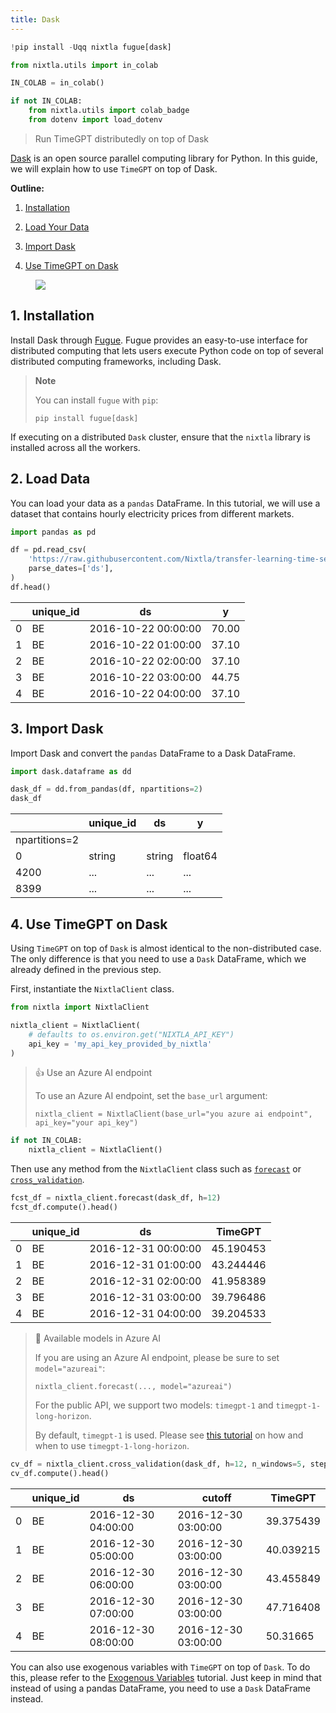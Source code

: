 ```yaml
---
title: Dask
---
```



```python
!pip install -Uqq nixtla fugue[dask]
```



```python
from nixtla.utils import in_colab
```



```python
IN_COLAB = in_colab()
```



```python
if not IN_COLAB:
    from nixtla.utils import colab_badge
    from dotenv import load_dotenv
```


> Run TimeGPT distributedly on top of Dask

[Dask](https://www.dask.org/get-started) is an open source parallel
computing library for Python. In this guide, we will explain how to use
`TimeGPT` on top of Dask.

**Outline:**

1.  [Installation](#installation)

2.  [Load Your Data](#load-your-data)

3.  [Import Dask](#import-dask)

4.  [Use TimeGPT on Dask](#use-timegpt-on-dask)

<figure>
<a
href="https://colab.research.google.com/github/Nixtla/nixtla/blob/main/nbs/docs/tutorials/17_computing_at_scale_dask_distributed.ipynb"><img
src="https://colab.research.google.com/assets/colab-badge.svg" /></a>
</figure>

## 1. Installation

Install Dask through [Fugue](https://fugue-tutorials.readthedocs.io/).
Fugue provides an easy-to-use interface for distributed computing that
lets users execute Python code on top of several distributed computing
frameworks, including Dask.

> **Note**
>
> You can install `fugue` with `pip`:
>
> ```shell
> pip install fugue[dask]
> ```

If executing on a distributed `Dask` cluster, ensure that the `nixtla`
library is installed across all the workers.

## 2. Load Data

You can load your data as a `pandas` DataFrame. In this tutorial, we
will use a dataset that contains hourly electricity prices from
different markets.

```python
import pandas as pd 
```


```python
df = pd.read_csv(
    'https://raw.githubusercontent.com/Nixtla/transfer-learning-time-series/main/datasets/electricity-short.csv',
    parse_dates=['ds'],
) 
df.head()
```

|     | unique_id | ds                  | y     |
|-----|-----------|---------------------|-------|
| 0   | BE        | 2016-10-22 00:00:00 | 70.00 |
| 1   | BE        | 2016-10-22 01:00:00 | 37.10 |
| 2   | BE        | 2016-10-22 02:00:00 | 37.10 |
| 3   | BE        | 2016-10-22 03:00:00 | 44.75 |
| 4   | BE        | 2016-10-22 04:00:00 | 37.10 |

## 3. Import Dask

Import Dask and convert the `pandas` DataFrame to a Dask DataFrame.

```python
import dask.dataframe as dd
```


```python
dask_df = dd.from_pandas(df, npartitions=2)
dask_df 
```

|               | unique_id | ds     | y       |
|---------------|-----------|--------|---------|
| npartitions=2 |           |        |         |
| 0             | string    | string | float64 |
| 4200          | ...       | ...    | ...     |
| 8399          | ...       | ...    | ...     |

## 4. Use TimeGPT on Dask

Using `TimeGPT` on top of `Dask` is almost identical to the
non-distributed case. The only difference is that you need to use a
`Dask` DataFrame, which we already defined in the previous step.

First, instantiate the `NixtlaClient` class.

```python
from nixtla import NixtlaClient
```


```python
nixtla_client = NixtlaClient(
    # defaults to os.environ.get("NIXTLA_API_KEY")
    api_key = 'my_api_key_provided_by_nixtla'
)
```

> 👍 Use an Azure AI endpoint
>
> To use an Azure AI endpoint, set the `base_url` argument:
>
> `nixtla_client = NixtlaClient(base_url="you azure ai endpoint", api_key="your api_key")`


```python
if not IN_COLAB:
    nixtla_client = NixtlaClient()
```


Then use any method from the `NixtlaClient` class such as
[`forecast`](https://nixtlaverse.nixtla.io/nixtla/nixtla_client.html#nixtlaclient-forecast)
or
[`cross_validation`](https://nixtlaverse.nixtla.io/nixtla/nixtla_client.html#nixtlaclient-cross-validation).

```python
fcst_df = nixtla_client.forecast(dask_df, h=12)
fcst_df.compute().head()
```

|     | unique_id | ds                  | TimeGPT   |
|-----|-----------|---------------------|-----------|
| 0   | BE        | 2016-12-31 00:00:00 | 45.190453 |
| 1   | BE        | 2016-12-31 01:00:00 | 43.244446 |
| 2   | BE        | 2016-12-31 02:00:00 | 41.958389 |
| 3   | BE        | 2016-12-31 03:00:00 | 39.796486 |
| 4   | BE        | 2016-12-31 04:00:00 | 39.204533 |

> 📘 Available models in Azure AI
>
> If you are using an Azure AI endpoint, please be sure to set
> `model="azureai"`:
>
> `nixtla_client.forecast(..., model="azureai")`
>
> For the public API, we support two models: `timegpt-1` and
> `timegpt-1-long-horizon`.
>
> By default, `timegpt-1` is used. Please see [this
> tutorial](https://docs.nixtla.io/docs/tutorials-long_horizon_forecasting)
> on how and when to use `timegpt-1-long-horizon`.

```python
cv_df = nixtla_client.cross_validation(dask_df, h=12, n_windows=5, step_size=2)
cv_df.compute().head()
```

|     | unique_id | ds                  | cutoff              | TimeGPT   |
|-----|-----------|---------------------|---------------------|-----------|
| 0   | BE        | 2016-12-30 04:00:00 | 2016-12-30 03:00:00 | 39.375439 |
| 1   | BE        | 2016-12-30 05:00:00 | 2016-12-30 03:00:00 | 40.039215 |
| 2   | BE        | 2016-12-30 06:00:00 | 2016-12-30 03:00:00 | 43.455849 |
| 3   | BE        | 2016-12-30 07:00:00 | 2016-12-30 03:00:00 | 47.716408 |
| 4   | BE        | 2016-12-30 08:00:00 | 2016-12-30 03:00:00 | 50.31665  |

You can also use exogenous variables with `TimeGPT` on top of `Dask`. To
do this, please refer to the [Exogenous
Variables](https://docs.nixtla.io/docs/tutorials-exogenous_variables)
tutorial. Just keep in mind that instead of using a pandas DataFrame,
you need to use a `Dask` DataFrame instead.

